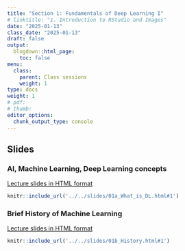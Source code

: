 ```yaml
---
title: "Section 1: Fundamentals of Deep Learning I"
# linktitle: "1. Introduction to RStudio and Images"
date: "2025-01-13"
class_date: "2025-01-13"
draft: false
output:
  blogdown::html_page:
    toc: false
menu:
  class:
    parent: Class sessions
    weight: 1
type: docs
weight: 1
# pdf: 
# thumb: 
editor_options: 
  chunk_output_type: console
---
```


## Slides 

### AI, Machine Learning, Deep Learning concepts

<a href="../../slides/01a_What_is_DL.html#1" target="_blank">Lecture slides in HTML format</a>

```r
knitr::include_url('../../slides/01a_What_is_DL.html#1')
```

### Brief History of Machine Learning

<a href="../../slides/01b_History.html#1" target="_blank">Lecture slides in HTML format</a>

```r
knitr::include_url('../../slides/01b_History.html#1')
```
